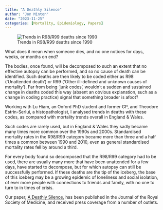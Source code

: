 ```yaml
---
title: "A Deathly Silence"
author: "Jon Minton"
date: "2023-11-25"
categories: [Mortality, Epidemiology, Papers]
---
```


![Trends in R98/R99 deaths since 1990](blogfigure.png)

What does it mean when someone dies, and no one notices for days, weeks, or months on end?

The bodies, once found, will be decomposed to such an extent that no effective autopsy can be performed, and so no cause of death can be identified. Such deaths are then likely to be coded either as R98 ('Unattended death') or R99 ('Other ill-defined and unknown causes of mortality'). Far from being 'junk codes', wouldn't a sudden and sustained change in deaths coded this way (absent an obvious explanation, such as a change in coding practice) signal that something broader is afoot?

Working with Lu Hiam, an Oxford PhD student and former GP, and Theodore Estrin-Serlui, a histopathologist, I analysed trends in deaths with these codes, as compared with mortality trends overall in England & Wales.

Such codes are rarely used, but in England & Wales they sadly became many times more common over the 1990s and 2000s. Standardised mortality rates in the R98/R99 category became more than three and a half times a common between 1990 and 2010, even as general standardised mortality rates fell by around a third.

For every body found so decomposed that the R98/R99 category had to be used, there are usually many more that have been unattended for a few days, have started to decompose, but for which autopsy can still be successfully performed. If these deaths are the tip of the iceberg, the base of this iceberg may be a growing epidemic of loneliness and social isolation, of ever more people with connections to friends and family, with no one to turn to in times of crisis.

Our paper, [A Deathly Silence](https://pubmed.ncbi.nlm.nih.gov/37989250/), has been published in the Journal of the Royal Society of Medicine, and received press coverage from a number of outlets.
